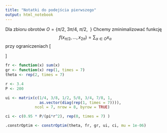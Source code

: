 ```yaml
---
title: "Notatki do podejścia pierwszego"
output: html_notebook
---
```


Dla zbioru obrotów $O = \left\{ \pi/2,\ 3\pi/4,\ \pi/2,\  \ \right\}$ Chcemy zminimalizować funkcję $$f(x_{\pi/2},\ldots, x_{2\pi}) = \sum_{\alpha \in O} x_\alpha$$ przy ograniczeniach 
\[

\]

```r
fr <- function(x) sum(x)
gr <- function(x) rep(1, times = 7)
theta <- rep(2, times = 7)

r <- 3.4
P <- 200

ui <- matrix(c(1/4, 3/8, 1/2, 5/8, 3/4, 7/8, 1,
               as.vector(diag(rep(1, times = 7)))), 
             ncol = 7, nrow = 8, byrow = TRUE)

ci <- c(0.95 * P/(pi*r^2), rep(0, times = 7) ) 

.constrOptim <- constrOptim(theta, fr, gr, ui, ci, mu = 1e-06)
```

